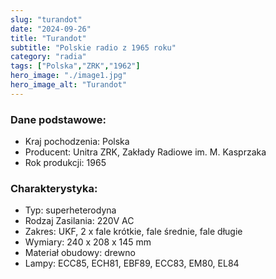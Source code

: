 ```yaml
---
slug: "turandot"
date: "2024-09-26"
title: "Turandot"
subtitle: "Polskie radio z 1965 roku"
category: "radia"
tags: ["Polska","ZRK","1962"]
hero_image: "./image1.jpg"
hero_image_alt: "Turandot"
---
```


### Dane podstawowe:

- Kraj pochodzenia: Polska
- Producent: Unitra ZRK, Zakłady Radiowe im. M. Kasprzaka
- Rok produkcji: 1965

### Charakterystyka:

- Typ: superheterodyna
- Rodzaj Zasilania: 220V AC
- Zakres: UKF, 2 x fale krótkie, fale średnie, fale długie
- Wymiary: 240 x 208 x 145 mm
- Materiał obudowy: drewno
- Lampy: ECC85, ECH81, EBF89, ECC83, EM80, EL84

